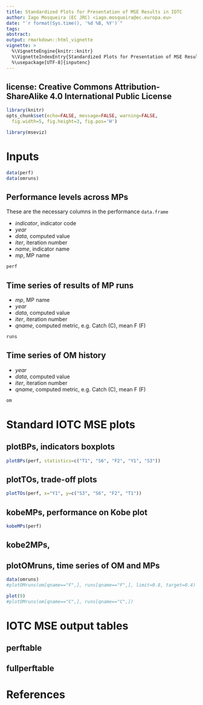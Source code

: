 ```yaml
---
title: Standardized Plots for Presentation of MSE Results in IOTC
author: Iago Mosqueira (EC JRC) <iago.mosqueira@ec.europa.eu>
date: "`r format(Sys.time(), '%d %B, %Y')`"
tags:
abstract:
output: rmarkdown::html_vignette
vignette: >
  %\VignetteEngine{knitr::knitr}
  %\VignetteIndexEntry{Standardized Plots for Presentation of MSE Results in IOTC}
  %\usepackage[UTF-8]{inputenc}
---
```


license: Creative Commons Attribution-ShareAlike 4.0 International Public License
---

```r
library(knitr)
opts_chunk$set(echo=FALSE, message=FALSE, warning=FALSE,
  fig.width=5, fig.height=3, fig.pos='H')
```

```r
library(mseviz)
```

# Inputs

```r
data(perf)
data(omruns)
```

## Performance levels across MPs

These are the necessary columns in the performance `data.frame`

- *indicator*, indicator code
- *year*
- *data*, computed value
- *iter*, iteration number
- *name*, indicator name
- *mp*, MP name

```r
perf
```

## Time series of results of MP runs

- *mp*, MP name
- *year*
- *data*, computed value
- *iter*, iteration number
- *qname*, computed metric, e.g. Catch (C), mean F (F)

```r
runs
```

## Time series of OM history

- *year*
- *data*, computed value
- *iter*, iteration number
- *qname*, computed metric, e.g. Catch (C), mean F (F)

```r
om
```

# Standard IOTC MSE plots

## plotBPs, indicators boxplots

```r
plotBPs(perf, statistics=c("T1", "S6", "F2", "Y1", "S3"))
```

## plotTOs, trade-off plots

```r
plotTOs(perf, x="Y1", y=c("S3", "S6", "F2", "T1"))
```

## kobeMPs, performance on Kobe plot

```r
kobeMPs(perf)
```

## kobe2MPs,

## plotOMruns, time series of OM and MPs

```r
data(omruns)
#plotOMruns(om[qname=="F",], runs[qname=="F",], limit=0.8, target=0.4)
```

```r
plot(9)
#plotOMruns(om[qname=="C",], runs[qname=="C",])
```

# IOTC MSE output tables

## perftable

## fullperftable


# References
